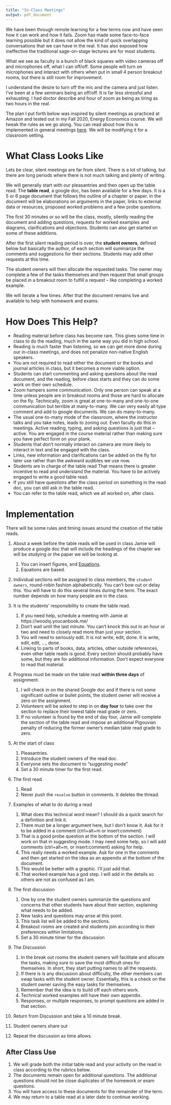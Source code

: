 ```yaml
---
title: "In-Class Meetings"
output: pdf_document
---
```


We have been through remote learning for a few terms now and have seen how it can work and how it fails.  Zoom has made some face-to-face learning possible but it does not allow the kind of quick overlapping conversations that we can have in the real.  It has also exposed how ineffective the traditional sage-on-stage lectures are for most students.

What we see as faculty is a bunch of black squares with video cameras off and microphones off, what I can off/off.  Some people will turn on microphones and interact with others when put in small 4 person breakout rooms, but there is still room for improvement.

I understand the desire to turn off the mic and the camera and just listen.  I've been at a few seminars being an off/off.  It is far less stressful and exhausting.  I had doctor describe and hour of zoom as being as tiring as two hours in the real.

The plan I put forth below was inspired by silent meetings as practiced at Amazon and tested out in my Fall 2020, Energy Economics course. We will tweak the rules as we go along.  You can read about how this is implemented in general meetings [here](https://medium.com/swlh/the-silent-meeting-manifesto-v1-189e9e3487eb).  We will be modifying it for a classroom setting.

# What Class Looks Like

Lets be clear, silent meetings are far from silent.  There is a lot of talking, but there are long periods where there is not much talking and plenty of writing.

We will generally start with our pleasantries and then open up the table read.  The **table read**, a google doc, has been available for a few days.  It is a 5 or 6 page document that follows the outline of a chapter or paper.  In the document will be elaborations on arguments in the paper, links to external data or resources, proposed worked problems and a few probe questions.

The first 30 minutes or so will be the class, mostly, silently reading the document and adding questions, requests for worked examples and diagrams, clarifications and objections. Students can also get started on some of these additions.

After the first silent reading period is over, the **student owners**, defined below but basically the author, of each section will summarize the comments and suggestions for their sections.  Students may add other requests at this time.

The student owners will then allocate the requested tasks.  The owner may complete a few of the tasks themselves and then request that  small groups be placed in a breakout room to fulfill a request -- like completing a worked example.

We will iterate a few times.  After that the document remains live and available to help with homework and exams.

# How Does This Help?

+ Reading material before class has become rare.  This gives some time in class to do the reading, much in the same way you did in high school. 
+ Reading is much faster than listening, so we can get more done during our in-class meetings, and does not penalize non-native English speakers.
+ You are not required to read either the document or the books and journal articles in class, but it becomes a more viable option.
+ Students can start commenting and asking questions about the read document, and the reading, before class starts and they can do some work on their own schedule.
+ Zoom hampers some communication.  Only one person can speak at a time unless people are in breakout rooms and those are hard to allocate on the fly.  Technically, zoom is great at one-to-many and one-to-one communication but terrible at many-to-many.  We can very easily all type comment and add to google documents.  We can do many-to-many.
+ The usual one-to-many mode of the classroom, where the instructor talks and you take notes, leads to zoning out. Even faculty do this in meetings.  Active reading, typing, and asking questions is just that -- active.  You are engaged in the course material rather than making sure you have perfect form on your plank.
+ Students that don't normally interact on camera are more likely to interact in text and be engaged with the class.
+ Links, new information and clarifications can be added on the fly for later use rather than the awkward audibles we use now.
+ Students are in charge of the table read  That means there is greater incentive to read and understand the material.  You have to be actively engaged to write a good table read.
+ If you still have questions after the class period on something in the read doc, you can still ask in the table read.
+ You can refer to the table read, which we all worked on, after class.
 
# Implementation

There will be some rules and timing issues around the creation of the table reads.

1. About a week before the table reads will be used in class Jamie will produce a google doc that will include the headings of the chapter we will be studying or the paper we will be looking at.
    1. You can insert figures, and [Equations](https://www.howtogeek.com/436537/how-to-use-the-equation-editor-in-google-docs/).
    1.   Equations are \LaTeX based.

1. Individual sections will be assigned to class members, the `student owners`, round-robin fashion alphabetically. You can't bow out or delay this.  You will have to do this several times during the term.  The exact number depends on how many people are in the class.

1.  It is the students' responsibility to create the table read. 
    1. If you need help, schedule a meeting with Jamie at https://woodsj.youcanbook.me/
    1. Don't wait until the last minute. You can't knock this out in an hour or two and need to closely read more than just your section.
    1.  You will need to seriously edit.  It is not write, edit, done.  It is write, edit, edit, ..., done.
    1.  Linking to parts of books, data, articles, other outside references, even other table reads is good.  Every section should probably have some, but they are for additional information.  Don't expect everyone to read that material.

1.  Progress must be made on the table read **within three days** of assignment.
    1. I will check in on the shared Google doc and if there is not some significant outline or bullet points, the student owner will receive a zero on the assignment.
    1. Volunteers will be asked to step in on **day four** to take over the section to replace their lowest table read grade or zero.
    1. If no volunteer is found by the end of day four, Jamie will complete the section of the table read and impose an additional Pigouvian penalty of reducing the former owner's median table read grade to zero.

1.  At the start of class    
    1. Pleasantries.
    1. Introduce the student owners of the read doc.
    1. Everyone sets the document to "suggesting mode"
    1. Set a 30 minute timer for the first read.

1. The first read 
    1.  Read
    1. Never push the `resolve` button in comments.  It deletes the thread.

1. Examples of what to do during a read
    1.  What does this technical word mean?  I should do a quick search for a definition and link it.
    1.  There must be a longer argument here, but I don't know it.  Ask for it to be added in a comment (ctrl+alt+m or insert:comment)
    1.  That is a good probe question at the bottom of the section.  I will work on that in suggesting mode.  I may need some help, so I will add comments (ctrl+alt+m, or insert:comment) asking for help.
    1.  This really needs a worked example.  Ask for one in the comments and then get started on the idea as an appendix at the bottom of the document.
    1.  This would be better with a graphic.  I'll just add that.
    1.  That worked example has a god step.  I will add in the details so others are not as confused as I am.


1.  The first discussion 
    1. One by one the student owners summarize the questions and concerns that other students have about their section, explaining what needs to be added.
    1. New tasks and questions may arise at this point.
    1. This task list will be added to the sections.
    1. Breakout rooms are created and students join according to their preferences within limitations.
    1. Set a 30 minute timer for the discussion

1.  The Discussion
    1.  In the break out rooms the student owners will facilitate and allocate the tasks, making sure to save the most difficult ones for themselves. In short, they start putting names to all the requests.
    1. If there is is any discussion about difficulty, the other members can swap tasks with the student owner.  Essentially, this is a check on the student owner saving the easy tasks for themselves.
    1.  Remember that the idea is to build off each others work.
    1.  Technical worked examples will have their own appendix.
    1.  Responses, or multiple responses, to prompt questions are added in that section.


1. Return from Discussion and take a 10 minute break.

1. Student owners share out

1. Repeat the discussion as time allows.

## After Class Use

1. We will grade both the initial table read and your activity on the read in class according to the rubrics below.
1. The documents remain open for additional questions. The additional questions should not be close duplicates of the homework or exam questions.
1. You will have access to these documents for the remainder of the term.
1. We may return to a table read at a later date to continue working.
    



